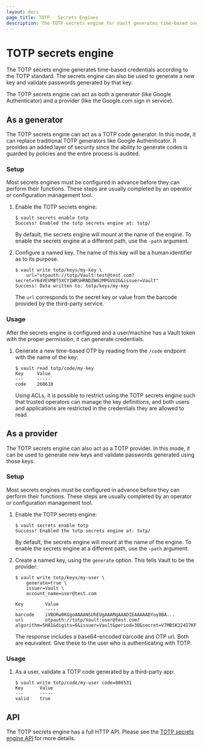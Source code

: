 ```yaml
---
layout: docs
page_title: TOTP - Secrets Engines
description: The TOTP secrets engine for Vault generates time-based one-time use passwords.
---
```


# TOTP secrets engine

The TOTP secrets engine generates time-based credentials according to the TOTP
standard. The secrets engine can also be used to generate a new key and validate
passwords generated by that key.

The TOTP secrets engine can act as both a generator (like Google Authenticator)
and a provider (like the Google.com sign in service).

## As a generator

The TOTP secrets engine can act as a TOTP code generator. In this mode, it can
replace traditional TOTP generators like Google Authenticator. It provides an
added layer of security since the ability to generate codes is guarded by
policies and the entire process is audited.

### Setup

Most secrets engines must be configured in advance before they can perform their
functions. These steps are usually completed by an operator or configuration
management tool.

1.  Enable the TOTP secrets engine:

    ```text
    $ vault secrets enable totp
    Success! Enabled the totp secrets engine at: totp/
    ```

    By default, the secrets engine will mount at the name of the engine. To
    enable the secrets engine at a different path, use the `-path` argument.

1.  Configure a named key. The name of this key will be a human identifier as to
    its purpose.

    ```text
    $ vault write totp/keys/my-key \
        url="otpauth://totp/Vault:test@test.com?secret=Y64VEVMBTSXCYIWRSHRNDZW62MPGVU2G&issuer=Vault"
    Success! Data written to: totp/keys/my-key
    ```

    The `url` corresponds to the secret key or value from the barcode provided
    by the third-party service.

### Usage

After the secrets engine is configured and a user/machine has a Vault token with
the proper permission, it can generate credentials.

1.  Generate a new time-based OTP by reading from the `/code` endpoint with the
    name of the key:

    ```text
    $ vault read totp/code/my-key
    Key     Value
    ---     -----
    code    260610
    ```

    Using ACLs, it is possible to restrict using the TOTP secrets engine such
    that trusted operators can manage the key definitions, and both users and
    applications are restricted in the credentials they are allowed to read.

## As a provider

The TOTP secrets engine can also act as a TOTP provider. In this mode, it can be
used to generate new keys and validate passwords generated using those keys.

### Setup

Most secrets engines must be configured in advance before they can perform their
functions. These steps are usually completed by an operator or configuration
management tool.

1.  Enable the TOTP secrets engine:

    ```text
    $ vault secrets enable totp
    Success! Enabled the totp secrets engine at: totp/
    ```

    By default, the secrets engine will mount at the name of the engine. To
    enable the secrets engine at a different path, use the `-path` argument.

1.  Create a named key, using the `generate` option. This tells Vault to be the
    provider:

    ```text
    $ vault write totp/keys/my-user \
        generate=true \
        issuer=Vault \
        account_name=user@test.com

    Key        Value
    ---        -----
    barcode    iVBORw0KGgoAAAANSUhEUgAAAMgAAADIEAAAAADYoy0BA...
    url        otpauth://totp/Vault:user@test.com?algorithm=SHA1&digits=6&issuer=Vault&period=30&secret=V7MBSK324I7KF6KVW34NDFH2GYHIF6JY
    ```

    The response includes a base64-encoded barcode and OTP url. Both are
    equivalent. Give these to the user who is authenticating with TOTP.

### Usage

1. As a user, validate a TOTP code generated by a third-party app:

   ```text
   $ vault write totp/code/my-user code=886531
   Key      Value
   ---      -----
   valid    true
   ```

## API

The TOTP secrets engine has a full HTTP API. Please see the
[TOTP secrets engine API](/api-docs/secret/totp) for more
details.
